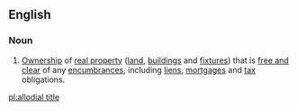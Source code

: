 ==English==

===Noun===
{{en-noun|head=[[allodial]] [[title]]}}
# {{lb|en|property law}} [[ownership|Ownership]] of [[real property]] ([[land]], [[building]]s and [[fixtures]]) that is [[free and clear]] of any [[encumbrances]], including [[lien]]s, [[mortgage]]s and [[tax]] obligations.

[[pl:allodial title]]